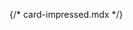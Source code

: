 {/* card-impressed.mdx */}


<Meta of={comStories} name="Docs"/>

<Title />
<Subtitle />
<Description />


<Primary />

## Properties
<Controls />


<Stories of={comStories} />

### Options to custom:
- Full clone/copy the **Impressed Card** component and [customize it in a custom theme](https://docs.varbase.vardot.com/v/10.0.x/developers/theme-development-with-varbase/customize-a-varbase-sdc-component-in-a-custom-theme)
- Minimal copy of parts of the component and use for targeted selected entity type or bundle, and have the custom changes with styles(`css`) and scripts(`js`), or even with custom props and slots.
```
{% include 'varbase_components:card-impressed' with {
  style_size: medium,
  card_border: false,
  padded: false,
  equal_height: true,
  anchor_all: true,
  media_position: 'top',
  utility_classes: [],
  media_utility_classes: [],
  content_utility_classes: [],
  media: media,
  content: content,
} only %}
```


## Source code
[//]: # (Twig Template source code)
<Source code={templateSource} />
